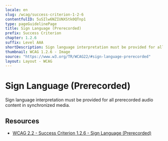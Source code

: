 ```yaml
---
locale: en
slug: /wcag/success-criterion-1-2-6
contentfulID: 5uSIlw6NZIUNXStk0QTnp1
type: pageGuidelinePage
title: Sign Language (Prerecorded)
prefix: Success Criterion
chapter: 1.2.6
suffix: Level AAA
shortDescription: Sign language interpretation must be provided for all prerecorded audio content in synchronized media.
thumbnail: WCAG 1.2.6 - Image
source: "https://www.w3.org/TR/WCAG22/#sign-language-prerecorded"
layout: Layout - WCAG
---
```


# Sign Language (Prerecorded)

Sign language interpretation must be provided for all prerecorded audio content in synchronized media.

## Resources

- [WCAG 2.2 - Success Criterion 1.2.6 - Sign Language (Prerecorded)](https://www.w3.org/TR/WCAG22/#sign-language-prerecorded)